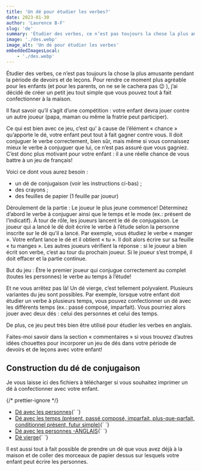 ```yaml
---
title: 'Un dé pour étudier les verbes?'
date: 2023-01-30
author: 'Laurence B-F'
slug: 'de'
summary: 'Étudier des verbes, ce n’est pas toujours la chose la plus amusante pendant la période de devoirs et de leçons. Pour rendre ce moment plus agréable pour les enfants (et pour les parents, on ne se le cachera pas 😉 ), j’ai décidé de créer un petit jeu tout simple que vous pouvez tout à fait confectionner à la maison.'
image: './des.webp'
image_alt: 'Un dé pour étudier les verbes'
embeddedImagesLocal:
    - './des.webp'
---
```



Étudier des verbes, ce n’est pas toujours la chose la plus amusante pendant la période de devoirs et de leçons. Pour rendre ce moment plus agréable pour les enfants (et pour les parents, on ne se le cachera pas 😉 ), j’ai décidé de créer un petit jeu tout simple que vous pouvez tout à fait confectionner à la maison.

Il faut savoir qu’il s’agit d’une compétition : votre enfant devra jouer contre un autre joueur (papa, maman ou même la fratrie peut participer).

Ce qui est bien avec ce jeu, c’est qu’ à cause de l’élément « chance » qu’apporte le dé, votre enfant peut tout à fait gagner contre vous. Il doit conjuguer le verbe correctement, bien sûr, mais même si vous connaissez mieux le verbe à conjuguer que lui, ce n’est pas assuré que vous gagniez. C’est donc plus motivant pour votre enfant : il a une réelle chance de vous battre à un jeu de français!

<div className="flex flex-col border-4 border-lbf-orange rounded-lg md:mx-10 mt-20 mb-10 px-6 py-6 gap-2 font-mulish">
    Voici ce dont vous aurez besoin :
    <ul className="list-disc list-inside pb-6">
        <li className="pl-4">un dé de conjugaison (voir les instructions ci-bas) ;</li>
        <li className="pl-4">des crayons ;</li>
        <li className="pl-4">des feuilles de papier (1 feuille par joueur)</li>
    </ul>
    Déroulement de la partie : Le joueur le plus jeune commence! Déterminez d’abord le verbe à conjuguer ainsi que le temps
    et le mode (ex.: présent de l’indicatif). À tour de rôle, les joueurs lancent le dé de conjugaison. Le joueur qui a lancé
    le dé doit écrire le verbe à l’étude selon la personne inscrite sur le dé qu’il a lancé. Par exemple, vous étudiez le
    verbe « manger ». Votre enfant lance le dé et il obtient « tu ». Il doit alors écrire sur sa feuille « tu manges ». Les
    autres joueurs vérifient la réponse : si le joueur a bien écrit son verbe, c’est au tour du prochain joueur. Si le joueur
    s’est trompé, il doit effacer et la partie continue.
    <p className="pt-6">
        But du jeu : Être le premier joueur qui conjugue correctement au complet (toutes les personnes) le verbe au
        temps à l’étude!
    </p>
</div>

Et ne vous arrêtez pas là! Un dé vierge, c’est tellement polyvalent. Plusieurs variantes du jeu sont possibles. Par exemple, lorsque votre enfant doit étudier un verbe à plusieurs temps, vous pouvez confectionner un dé avec les différents temps (ex.: passé composé, imparfait). Vous pourriez alors jouer avec deux dés : celui des personnes et celui des temps.

De plus, ce jeu peut très bien être utilisé pour étudier les verbes en anglais.

Faites-moi savoir dans la section « commentaires » si vous trouvez d’autres idées chouettes pour incorporer un jeu de dés dans votre période de devoirs et de leçons avec votre enfant!

<h2 className="underline pt-2">Construction du dé de conjugaison</h2>

Je vous laisse ici des fichiers à télécharger si vous souhaitez imprimer un dé à confectionner avec votre enfant.

{/* prettier-ignore */}
<ul className="list-disc list-inside mb-8">
    <li className="pl-4"><a href={de_fr} download className="underline text-blue-500">Dé avec les personnes</a>{` `}</li>
    <li className="pl-4"><a href={de_temps} download className="underline text-blue-500">Dé avec les temps (présent, passé composé, imparfait, plus-que-parfait, conditionnel présent, futur simple)</a>{` `}</li>
    <li className="pl-4"><a href={de_en} download className="underline text-blue-500">Dé avec les personnes -ANGLAIS</a>{` `}</li>
    <li className="pl-4"><a href={de_vierge} download className="underline text-blue-500">Dé vierge</a>{` `}</li>
</ul>
Il est aussi tout à fait possible de prendre un dé que vous avez déjà à la maison et de coller des morceaux de papier dessus sur lesquels votre enfant peut écrire les personnes.
